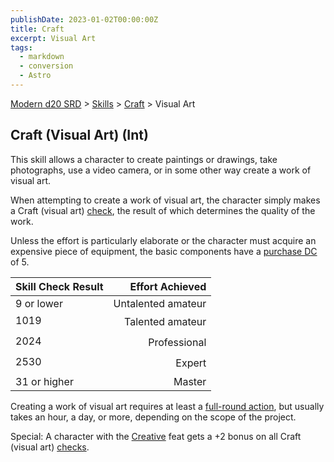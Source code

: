 ```yaml
---
publishDate: 2023-01-02T00:00:00Z
title: Craft
excerpt: Visual Art
tags:
  - markdown
  - conversion
  - Astro
---
```


[Modern d20 SRD](/#modernD20) > [Skills](modern-d20-srd-skills-index) > [Craft](modern-d20-srd-skills-craft) > Visual Art

## Craft (Visual Art) (Int)

This skill allows a character to create paintings or drawings, take photographs, use a video camera, or in some other way create a work of visual art.

When attempting to create a work of visual art, the character simply makes a Craft (visual art) [check](modern-d20-srd-skills-skill-basics-php#skill-check-index), the result of which determines the quality of the work.

Unless the effort is particularly elaborate or the character must acquire an expensive piece of equipment, the basic components have a [purchase DC](modern-d20-srd-wealth-wealth-check) of 5.

| Skill Check Result |    Effort Achieved |
| :----------------- | -----------------: |
| 9 or lower         | Untalented amateur |
| 1019               |   Talented amateur |
| 2024               |       Professional |
| 2530               |             Expert |
| 31 or higher       |             Master |

Creating a work of visual art requires at least a [full-round action](modern-d20-srd-combat-full-round-actions), but usually takes an hour, a day, or more, depending on the scope of the project.

Special: A character with the [Creative](modern-d20-srd-feats-creative) feat gets a +2 bonus on all Craft (visual art) [checks](modern-d20-srd-skills-skill-basics-php#skill-check-index).
